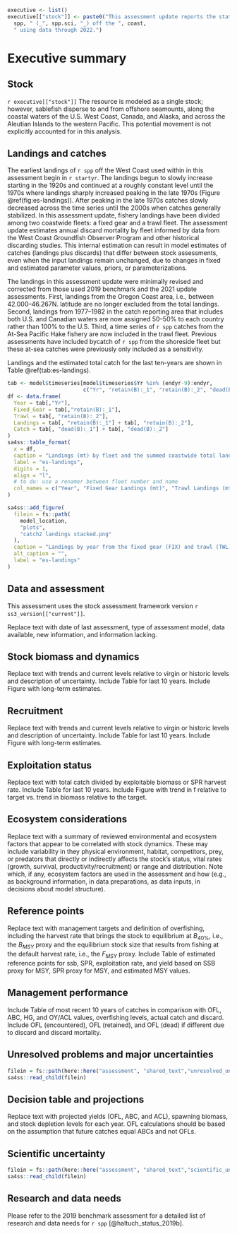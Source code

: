 ```r
executive <- list()
executive[["stock"]] <- paste0("This assessment update reports the status of ",
  spp, " (_", spp.sci, "_) off the ", coast, 
  " using data through 2022.")
```


# Executive summary{-}

## Stock{-}

`r executive[["stock"]]` The resource is modeled as a single stock; however, sablefish disperse to and from offshore seamounts, along the coastal waters of the U.S. West Coast, Canada, and Alaska, and across the Aleutian Islands to the western Pacific. This potential movement is not explicitly accounted for in this analysis.

## Landings and catches{-}

The earliest landings of `r spp` off the West Coast used within in this assessment begin in `r startyr`. The landings begun to slowly increase starting in the 1920s and continued at a roughly constant level until the 1970s where landings sharply increased peaking in the late 1970s (Figure \@ref(fig:es-landings)). After peaking in the late 1970s catches slowly decreased across the time series until the 2000s when catches generally stabilized.  In this assessment update, fishery landings have been divided among two coastwide fleets: a fixed gear and a trawl fleet. The assessment update estimates annual discard mortality by fleet informed by data from the West Coast Groundfish Observer Program and other historical discarding studies. This internal estimation can result in model estimates of catches (landings plus discards) that differ between stock assessments, even when the input landings remain unchanged, due to changes in fixed and estimated parameter values, priors, or parameterizations. 

The landings in this assessment update were minimally revised and corrected from those used 2019 benchmark and the 2021 update assessments. First, landings from the Oregon Coast \gls{inpfc} area, i.e., between 42.000--46.267\textdegree N. latitude are no longer excluded from the total landings. Second, landings from 1977--1982 in the catch reporting area that includes both U.S. and Canadian waters are now assigned 50--50\% to each country rather than 100\% to the U.S. Third, a time series of `r spp` catches from the At-Sea Pacific Hake fishery are now included in the trawl fleet. Previous assessments have included bycatch of `r spp` from the shoreside fleet but these at-sea catches were previously only included as a sensitivity. 

Landings and the estimated total catch for the last ten-years are shown in Table \@ref(tab:es-landings).

```r

tab <- model$timeseries[model$timeseries$Yr %in% (endyr-9):endyr, 
                        c("Yr", "retain(B):_1", "retain(B):_2", "dead(B):_1", "dead(B):_2")]
df <- data.frame(
  Year = tab[,"Yr"],
  Fixed_Gear = tab[,"retain(B):_1"],
  Trawl = tab[, "retain(B):_2"],
  Landings = tab[, "retain(B):_1"] + tab[, "retain(B):_2"],
  Catch = tab[, "dead(B):_1"] + tab[, "dead(B):_2"]
)
sa4ss::table_format(
  x = df,
  caption = "Landings (mt) by fleet and the summed coastwide total landings (mt) and estimated total catch (mt).",
  label = "es-landings",
  digits = 1,
  align = "l",
  # to do: use a renamer between fleet number and name
  col_names = c("Year", "Fixed Gear Landings (mt)", "Trawl Landings (mt)", "Total Landings (mt)", "Total Catch (mt)")
)
```


```r
sa4ss::add_figure(
  filein = fs::path(
    model_location,
    "plots",
    "catch2 landings stacked.png"
  ),
  caption = "Landings by year from the fixed gear (FIX) and trawl (TWL) fleets.",
  alt_caption = "",
  label = "es-landings"
)
```


## Data and assessment{-}

This assessment uses the stock assessment framework \gls{ss3} version `r ss3_version[["current"]]`.

Replace text with
date of last assessment,
type of assessment model,
data available,
new information, and
information lacking.

## Stock biomass and dynamics{-}

Replace text with
trends and current levels relative to virgin or historic levels and
description of uncertainty.
Include Table for last 10 years.
Include Figure with long-term estimates.

## Recruitment{-}

Replace text with
trends and current levels relative to virgin or historic levels and
description of uncertainty.
Include Table for last 10 years.
Include Figure with long-term estimates.

## Exploitation status{-}

Replace text with
total catch divided by exploitable biomass or SPR harvest rate.
Include Table for last 10 years.
Include Figure with trend in f relative to target vs. trend in biomass relative to the target.

## Ecosystem considerations{-}

Replace text with
a summary of reviewed environmental and ecosystem factors that appear to be correlated with stock dynamics.
These may include variability in they physical environment, habitat, competitors, prey, or predators that directly or indirectly affects the stock's status, vital rates (growth, survival, productivity/recruitment) or range and distribution.
Note which, if any, ecosystem factors are used in the assessment and how (e.g., as background information, in data preparations, as data inputs, in decisions about model structure).

## Reference points{-}

Replace text with
management targets and definition of overfishing, including the harvest rate that brings the stock to equilibrium at $B_{40\%}$, i.e., the $B_{MSY}$ proxy and the equilibrium stock size that results from fishing at the default harvest rate, i.e., the $F_{MSY}$ proxy.
Include Table of estimated reference points for ssb, SPR, exploitation rate, and yield based on SSB proxy for MSY, SPR proxy for MSY, and estimated MSY values.

## Management performance{-}

Include Table of most recent 10 years of
catches in comparison with OFL, ABC, HG, and OY/ACL values,
overfishing levels,
actual catch and discard.
Include OFL (encountered), OFL (retained), and OFL (dead) if different due to discard and discard mortality.

## Unresolved problems and major uncertainties{-}

```r
filein = fs::path(here::here("assessment", "shared_text","unresolved_uncertanties.Rmd"))
sa4ss::read_child(filein)
```


## Decision table and projections{-}

Replace text with
projected yields (OFL, ABC, and ACL), spawning biomass, and stock depletion levels for each year.
OFL calculations should be based on the assumption that future catches equal ABCs and not OFLs.

## Scientific uncertainty{-}

```r
filein = fs::path(here::here("assessment", "shared_text","scientific_uncertainty.Rmd"))
sa4ss::read_child(filein)
```


## Research and data needs{-}

Please refer to the 2019 benchmark assessment for a detailed list of research and data needs for `r spp` [@haltuch_status_2019b].

